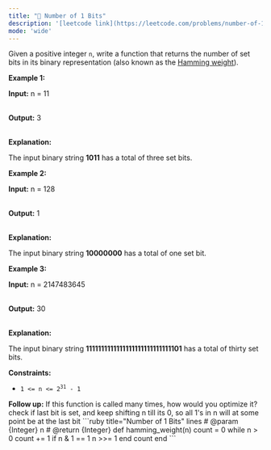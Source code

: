 ```yaml
---
title: "🧩 Number of 1 Bits"
description: '[leetcode link](https://leetcode.com/problems/number-of-1-bits/description/)'
mode: 'wide'
---
```

<Tabs>
  <Tab title="Question" icon="circle-question" iconType="regular">
    <Card>
      <p>Given a positive integer <code>n</code>, write a function that returns the number of <span data-keyword="set-bit">set bits</span> in its binary representation (also known as the <a href="http://en.wikipedia.org/wiki/Hamming_weight" target="_blank">Hamming weight</a>).</p>   <p><strong class="example">Example 1:</strong></p>  <div class="example-block"> <p><strong>Input:</strong> <span class="example-io">n = 11</span></p>  <p><br/> <strong>Output:</strong> <span class="example-io">3</span></p>  <p><br/> <strong>Explanation:</strong></p>  <p>The input binary string <strong>1011</strong> has a total of three set bits.</p> </div>  <p><strong class="example">Example 2:</strong></p>  <div class="example-block"> <p><strong>Input:</strong> <span class="example-io">n = 128</span></p>  <p><br/> <strong>Output:</strong> <span class="example-io">1</span></p>  <p><br/> <strong>Explanation:</strong></p>  <p>The input binary string <strong>10000000</strong> has a total of one set bit.</p> </div>  <p><strong class="example">Example 3:</strong></p>  <div class="example-block"> <p><strong>Input:</strong> <span class="example-io">n = 2147483645</span></p>  <p><br/> <strong>Output:</strong> <span class="example-io">30</span></p>  <p><br/> <strong>Explanation:</strong></p>  <p>The input binary string <strong>1111111111111111111111111111101</strong> has a total of thirty set bits.</p> </div>   <p><strong>Constraints:</strong></p>  <ul>  <li><code>1 &lt;= n &lt;= 2<sup>31</sup> - 1</code></li> </ul>   <strong>Follow up:</strong> If this function is called many times, how would you optimize it?
    </Card>
  </Tab>
  <Tab title="Solution" icon="lightbulb" iconType="regular" >
    <Card>
      check if last bit is set, and keep shifting n till its 0, so all 1's in n will at some point be at the last bit
</Card>
  <Expandable title="code">
    <CodeGroup dropdown>
```ruby title="Number of 1 Bits" lines
# @param {Integer} n
# @return {Integer}
def hamming_weight(n)
  count = 0
  while n > 0
    count += 1 if n & 1 == 1
    n >>= 1
  end
  count
end
```
    </CodeGroup>
  </Expandable>
  </Tab>
</Tabs>